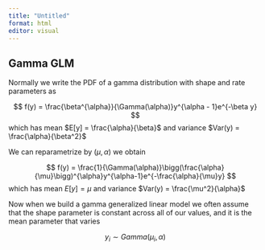 ```yaml
---
title: "Untitled"
format: html
editor: visual
---
```


## Gamma GLM

Normally we write the PDF of a gamma distribution with shape and rate parameters as

$$
f(y) = \frac{\beta^{\alpha}}{\Gamma(\alpha)}y^{\alpha - 1}e^{-\beta y}
$$
which has mean $E[y] = \frac{\alpha}{\beta}$ and variance $Var(y) = \frac{\alpha}{\beta^2}$

We can reparametrize by $(\mu, \alpha)$ we obtain

$$
f(y) = \frac{1}{\Gamma(\alpha)}\bigg(\frac{\alpha}{\mu}\bigg)^{\alpha}y^{\alpha-1}e^{-\frac{\alpha}{\mu}y}
$$
which has mean $E[y] = \mu$ and variance $Var(y) = \frac{\mu^2}{\alpha}$

Now when we build a gamma generalized linear model we often assume that the shape parameter is constant across all of our values, and it is the mean parameter that varies

$$
y_i \sim Gamma(\mu_i, \alpha)
$$

